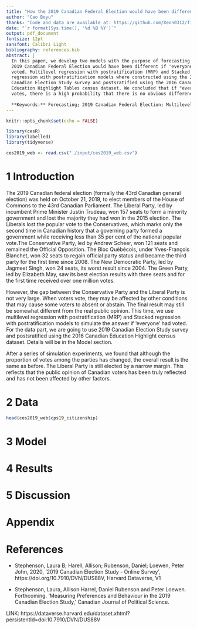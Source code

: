 ```yaml
---
title: "How the 2019 Canadian Federal Election would have been different if 'everyone' had voted"
author: "Cao Boyu"
thanks: "Code and data are available at: https://github.com/Xeon0312/final_report/"
date: "`r format(Sys.time(), '%d %B %Y')`"
output: pdf_document
fontsize: 12pt
sansfont: Calibri Light
bibliography: references.bib
abstract: |
  In this paper, we develop two models with the purpose of forecasting how the 
  2019 Canadian Federal Election would have been different if 'everyone' had 
  voted. Multilevel regression with postratification (MRP) and Stacked 
  regression with postratification models where constructed using the 2019 
  Canadian Election Study survey and postsratified using the 2016 Canadian 
  Education Highlight Tables census dataset. We concluded that if "everyone" 
  votes, there is a high probability that there is no obvious difference
  
  **Keywords:** Forecasting; 2019 Canadian Federal Election; Multilevel Regression with Poststratification; No different
---
```


```r
knitr::opts_chunk$set(echo = FALSE)

library(cesR)
library(labelled)
library(tidyverse)

ces2019_web <- read.csv("./input/ces2019_web.csv")
```
# 1 Introduction
The 2019 Canadian federal election (formally the 43rd Canadian general election) was held on October 21, 2019, to elect members of the House of Commons to the 43rd Canadian Parliament. The Liberal Party, led by incumbent Prime Minister Justin Trudeau, won 157 seats to form a minority government and lost the majority they had won in the 2015 election. The Liberals lost the popular vote to the Conservatives, which marks only the second time in Canadian history that a governing party formed a government while receiving less than 35 per cent of the national popular vote.The Conservative Party, led by Andrew Scheer, won 121 seats and remained the Official Opposition. The Bloc Québécois, under Yves-François Blanchet, won 32 seats to regain official party status and became the third party for the first time since 2008. The New Democratic Party, led by Jagmeet Singh, won 24 seats, its worst result since 2004. The Green Party, led by Elizabeth May, saw its best election results with three seats and for the first time received over one million votes.

However, the gap between the Conservative Party and the Liberal Party is not very large. When voters vote, they may be affected by other conditions that may cause some voters to absent or abstain. The final result may still be somewhat different from the real public opinion. This time, we use multilevel regression with postratification (MRP) and Stacked regression with postratification models to simulate the answer if 'everyone' had voted. For the data part, we are going to use 2019 Canadian Election Study survey and postsratified using the 2016 Canadian Education Highlight census dataset. Details will be in the Model section.

After a series of simulation experiments, we found that although the proportion of votes among the parties has changed, the overall result is the same as before. The Liberal Party is still elected by a narrow margin. This reflects that the public opinion of Canadian voters has been truly reflected and has not been affected by other factors.

# 2 Data

```r
head(ces2019_web$cps19_citizenship)
```

# 3 Model

# 4 Results

# 5 Discussion

\pagebreak

# Appendix

\pagebreak

# References

- Stephenson, Laura B; Harell, Allison; Rubenson, Daniel; Loewen, Peter John, 2020, '2019 Canadian Election Study - Online Survey', https://doi.org/10.7910/DVN/DUS88V, Harvard Dataverse, V1

- Stephenson, Laura, Allison Harrel, Daniel Rubenson and Peter Loewen. Forthcoming. 'Measuring Preferences and Behaviour in the 2019 Canadian Election Study,' Canadian Journal of Political Science.

LINK: https://dataverse.harvard.edu/dataset.xhtml?persistentId=doi:10.7910/DVN/DUS88V